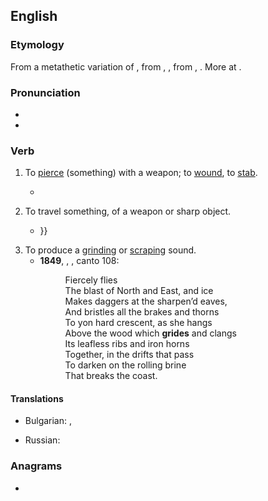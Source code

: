 ==English==

===Etymology===
From a metathetic variation of {{m|en|gird||to strike, smite, upbraid, scold, jibe}}, from {{etyl|enm|en}} {{m|enm|girden}}, {{m|enm|gerden||to strike, thrust, smite|lit=smite with a rod}}, from {{m|enm|gerd}}, {{m|enm|yerd||a rod, yard}}. More at {{l|en|yard}}.

===Pronunciation===
* {{IPA|/ˈɡɹaɪd/|lang=en}}
* {{rhymes|aɪd|lang=en}}

===Verb===
{{en-verb|grides|griding|grided}}

# {{lb|en|obsolete|transitive}} To [[pierce]] (something) with a weapon; to [[wound]], to [[stab]].
#* {{RQ:Spenser Faerie Queene|book=III|canto=I<!-- the page incorrectly says II -->|page=408|passage=Where feeling one cloſe couched by her ſide / She lightly lept out of her filed bedd, / And to her weapon ran, in minde to '''gride''' / The loathed leachour.}}
# {{lb|en|obsolete|intransitive}} To travel {{m|en|through}} something, of a weapon or sharp object.
#* {{RQ:Spenser Faerie Queene|book=II|canto=VIII|page=300-301|pageref=301|passage=So ſtoutly he withſtood their ſtrong aſſay, / Till that at laſt, when he aduantage ſpyde, / His poynant ſpeare he thruſt with puiſſant ſway / At proud ''Cymochles,'' whiles his ſhield was wyde, / That through his thigh the mortall ſteele did '''gryde'''{{...}}}}
# To produce a [[grind]]ing or [[scrape|scraping]] sound.
#* '''1849''', {{w|Alfred, Lord Tennyson}}, ''{{w|In Memoriam A.H.H.}}'', canto 108:
#*: Fiercely flies<br>The blast of North and East, and ice<br>Makes daggers at the sharpen’d eaves,<br>And bristles all the brakes and thorns<br>To yon hard crescent, as she hangs<br>Above the wood which '''grides''' and clangs<br>Its leafless ribs and iron horns<br>Together, in the drifts that pass<br>To darken on the rolling brine<br>That breaks the coast.

====Translations====
{{trans-top|To produce a [[grind]]ing or [[scrape|scraping]] sound}}
* Bulgarian: {{t+|bg|стържа}}, {{t+|bg|скърцам}}
{{trans-mid}}
* Russian: {{t+|ru|скрежета́ть}}
{{trans-bottom}}

===Anagrams===
* {{anagrams|en|a=degir|Ridge|derig|dirge|redig|ridge}}